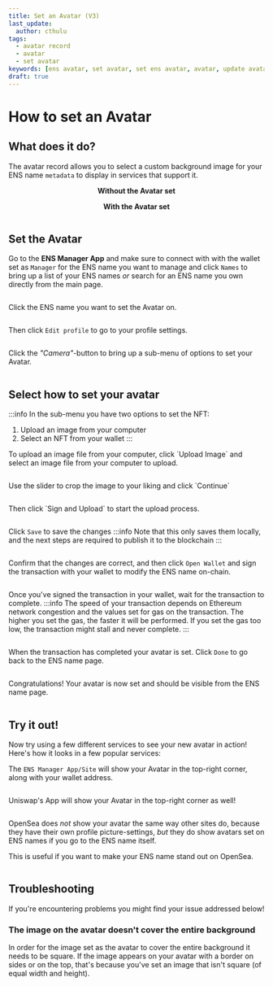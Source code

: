 ```yaml
---
title: Set an Avatar (V3)
last_update:
  author: cthulu
tags:
  - avatar record
  - avatar
  - set avatar
keywords: [ens avatar, set avatar, set ens avatar, avatar, update avatar, upload avatar, avatar on ens name, ens profile picture, profile picture, ens name background, background]
draft: true
---
```


# How to set an Avatar

## What does it do?

The avatar record allows you to select a custom background image for your ENS name `metadata` to display in services that support it.  

<div class="container" style={{'background': '', 'borderRadius': '8px'}}>
  <div class="row">
    <div class="col">
      <div style={{'margin': "auto", 'padding': "25px 0px 0px 0px"}}>
      <p align="center"><b>Without the Avatar set</b></p>
      </div>
    </div>
    <div class="col">
      <div style={{'margin': "auto", 'padding': "25px 0px 0px 0px"}}>
      <p align="center"><b>With the Avatar set</b></p>
      </div>
    </div>
  </div>
  <div class="row">
    <div class="col">
      <div style={{'margin': "auto", 'padding': "0px 12.5px 25px 25px"}}>
        <Image img="/img/avatar_notset.webp" style={{'borderRadius': '8px'}}/>
      </div>
    </div>
    <div class="col">
      <div style={{'margin': "auto", 'padding': "0px 25px 25px 12.5px"}}>
        <Image img="/img/avatar_set.webp" style={{'borderRadius': '8px'}}/>
      </div>
    </div>
  </div>
</div>

## Set the Avatar
Go to the <Link to="https://app.ens.domains"><b>ENS Manager App</b></Link> and make sure to connect with with the wallet set as `Manager` for the ENS name you want to manage and click `Names` to bring up a list
of your ENS names *or* search for an ENS name you own directly from the main page.

<BrowserWindow url="app.ens.domains">
  <p align="center">
    <div style={{'background-color': "#f2f4f7"}}>
      <Image img="/img/howto/v3-set-avatar-1.png"/>
    </div>
  </p>
</BrowserWindow>

Click the ENS name you want to set the Avatar on.
<BrowserWindow url="app.ens.domains">
  <p align="center">
    <div style={{'background-color': "#f2f4f7"}}>
      <Image img="/img/howto/v3-set-avatar-2.png"/>
    </div>
  </p>
</BrowserWindow>

Then click `Edit profile` to go to your profile settings.
<BrowserWindow url="app.ens.domains">
  <p align="center">
    <div style={{'background-color': "#f2f4f7", 'padding': "25px"}}>
      <Image img="/img/howto/v3-set-avatar-3.png"/>
    </div>
  </p>
</BrowserWindow>

Click the *"Camera"*-button to bring up a sub-menu of options to set your Avatar.
<BrowserWindow url="app.ens.domains">
  <p align="center">
    <div style={{'background-color': "#f2f4f7", 'padding': "25px"}}>
      <Image img="/img/howto/v3-set-avatar-4.png"/>
    </div>
  </p>
</BrowserWindow>

## Select how to set your avatar

:::info
In the sub-menu you have two options to set the NFT:
 1. Upload an image from your computer
 1. Select an NFT from your wallet
:::

<Tabs>
<TabItem value="Upload an image from your computer">
To upload an image file from your computer, click `Upload Image` and select an image file from your computer to upload.
<BrowserWindow url="app.ens.domains">
  <p align="center">
    <div style={{'background-color': "#f2f4f7", 'padding': "25px"}}>
      <Image img="/img/howto/v3-set-avatar-5.png"/>
    </div>
  </p>
</BrowserWindow>
Use the slider to crop the image to your liking and click `Continue`
<BrowserWindow url="app.ens.domains">
  <p align="center">
    <div style={{'background-color': "#f2f4f7", 'padding': "25px"}}>
      <Image img="/img/howto/v3-set-avatar-6-upload-image-1.png"/>
    </div>
  </p>
</BrowserWindow>
Then click `Sign and Upload` to start the upload process.
<BrowserWindow url="app.ens.domains">
  <p align="center">
    <div style={{'background-color': "#f2f4f7", 'padding': "25px"}}>
      <Image img="/img/howto/v3-set-avatar-6-upload-image-2.png"/>
    </div>
  </p>
</BrowserWindow>
</TabItem>

<!-- will add this section on release-day as the goerli manager app doesn't detect erc1155 nft's currently
<TabItem value="Select an NFT from your wallet">
</TabItem>
-->

</Tabs>

Click `Save` to save the changes
:::info
Note that this only saves them locally, and the next steps are required to publish it to the blockchain
:::

<BrowserWindow url="app.ens.domains">
  <p align="center">
    <div style={{'background-color': "#f2f4f7", 'padding': "25px"}}>
      <Image img="/img/howto/v3-set-avatar-7.png"/>
    </div>
  </p>
</BrowserWindow>

Confirm that the changes are correct, and then click `Open Wallet` and sign the transaction with your wallet
to modify the ENS name on-chain.
<BrowserWindow url="app.ens.domains">
  <p align="center">
    <div style={{'background-color': "#f2f4f7", 'padding': "25px"}}>
      <Image img="/img/howto/v3-set-avatar-8.png"/>
    </div>
  </p>
</BrowserWindow>

Once you've signed the transaction in your wallet, wait for the transaction to complete.
:::info
The speed of your transaction depends on Ethereum network congestion and the values set for gas on the transaction.
The higher you set the gas, the faster it will be performed.
If you set the gas too low, the transaction might stall and never complete.
:::
<BrowserWindow url="app.ens.domains">
  <p align="center">
    <div style={{'background-color': "#f2f4f7", 'padding': "25px"}}>
      <Image img="/img/howto/v3-set-avatar-9.png"/>
    </div>
  </p>
</BrowserWindow>

When the transaction has completed your avatar is set. Click `Done` to go back to the ENS name page.
<BrowserWindow url="app.ens.domains">
  <p align="center">
    <div style={{'background-color': "#f2f4f7", 'padding': "25px"}}>
      <Image img="/img/howto/v3-set-avatar-10.png"/>
    </div>
  </p>
</BrowserWindow>

Congratulations! Your avatar is now set and should be visible from the ENS name page.
<BrowserWindow url="app.ens.domains">
  <p align="center">
    <div style={{'background-color': "#f2f4f7", 'padding': "25px"}}>
      <Image img="/img/howto/v3-set-avatar-11.png"/>
    </div>
  </p>
</BrowserWindow>

## Try it out!
Now try using a few different services to see your new avatar in action! Here's how it looks in a few popular services:

<Tabs>
<TabItem value="ENS Manager" default>

The `ENS Manager App/Site` will show your Avatar in the top-right corner, along with your wallet address.

<BrowserWindow url="app.ens.domains">
<Image img="/img/howto/v3-set-avatar-services-ens.png"/>
</BrowserWindow>

<!--
If you click it, you'll get a sub-menu where you can go to your `Profile` which shows your avatar as well as
other information set on your ENS name.

<ImageWindow title="Go to your profile">
<p align={"center"}>
<Image img="/img/howto/v3-set-avatar-services-ens-2.png"/>
</p>
</ImageWindow>

<BrowserWindow url="app.ens.domains">
<p align={"center"}>
<div style={{'background-color': "#f2f4f7", 'padding': "25px"}}>
<Image img="/img/howto/v3-set-avatar-services-ens-3.png"/>
</div>
</p>
</BrowserWindow>
-->

</TabItem>
<TabItem value="Uniswap">

Uniswap's App will show your Avatar in the top-right corner as well!

<BrowserWindow url="app.uniswap.org">
<Image img="/img/howto/v3-set-avatar-services-uniswap.png"/>
</BrowserWindow>
</TabItem>
<TabItem value="OpenSea">

OpenSea does _not_ show your avatar the same way other sites do, because they have their own profile picture-settings,
_but_ they do show avatars set on ENS names if you go to the ENS name itself.

This is useful if you want to make your ENS name stand out on OpenSea.

<BrowserWindow url="opensea.io">
<Image img="/img/howto/v3-set-avatar-services-opensea.png"/>
</BrowserWindow>
</TabItem>
</Tabs>

## Troubleshooting
If you're encountering problems you might find your issue addressed below!

### The image on the avatar doesn't cover the entire background
In order for the image set as the avatar to cover the entire background it needs to be square.
If the image appears on your avatar with a border on sides or on the top, that's because you've set an image that isn't square (of equal width and height).
